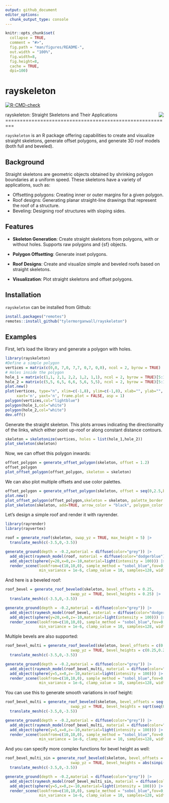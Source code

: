 ```yaml
---
output: github_document
editor_options: 
  chunk_output_type: console
---
```


<!-- README.md is generated from README.Rmd. Please edit that file -->

```r
knitr::opts_chunk$set(
  collapse = TRUE,
  comment = "#>",
  fig.path = "man/figures/README-",
  out.width = "100%",
  fig.width=8,
  fig.height=8,
  cache = TRUE,
  dpi=100)
```

# rayskeleton

<!-- badges: start -->
  [![R-CMD-check](https://github.com/tylermorganwall/rayskeleton/actions/workflows/R-CMD-check.yaml/badge.svg)](https://github.com/tylermorganwall/rayskeleton/actions/workflows/R-CMD-check.yaml)
<!-- badges: end -->

  rayskeleton: Straight Skeletons and Their Applications <img src="man/figures/rayskeleton_hexlogo_small.png" align="right" />
  =========================================================

  `rayskeleton` is an R package offering capabilities to create and visualize straight skeletons, generate offset polygons, and generate 3D roof models (both full and beveled). 

## Background

Straight skeletons are geometric objects obtained by shrinking polygon boundaries at a uniform speed. These skeletons have a variety of applications, such as:

- Offsetting polygons: Creating inner or outer margins for a given polygon.
- Roof designs: Generating planar straight-line drawings that represent the roof of a structure.
- Beveling: Designing roof structures with sloping sides.

## Features

- **Skeleton Generation**: Create straight skeletons from polygons, with or without holes. Supports raw polygons and {sf} objects.

- **Polygon Offsetting**: Generate inset polygons.

- **Roof Designs**: Create and visualize simple and beveled roofs based on straight skeletons.

- **Visualization**: Plot straight skeletons and offset polygons.

## Installation

`rayskeleton` can be installed from Github:

```r
install.packages("remotes")
remotes::install_github("tylermorganwall/rayskeleton")
```

## Examples

First, let's load the library and generate a polygon with holes.

```r
library(rayskeleton)
#Define a simple polygon
vertices = matrix(c(0,0, 7,0, 7,7, 0,7, 0,0), ncol = 2, byrow = TRUE)
# Holes inside the polygon
hole_1 = matrix(c(1,1, 2,1, 2,2, 1,2, 1,1), ncol = 2, byrow = TRUE)[5:1,]
hole_2 = matrix(c(5,5, 6,5, 6,6, 5,6, 5,5), ncol = 2, byrow = TRUE)[5:1,]
plot.new()
plot(vertices, type="n", xlim=c(-1,8), ylim=c(-1,8), xlab="", ylab="",
     xaxt='n', yaxt='n', frame.plot = FALSE, asp = 1)
polygon(vertices,col="lightblue")
polygon(hole_1,col="white")
polygon(hole_2,col="white")
dev.off()

```

Generate the straight skeleton. This plots arrows indicating the directionality of the links, which either point up-roof or along constant distance contours.

```r
skeleton = skeletonize(vertices, holes = list(hole_1,hole_2))
plot_skeleton(skeleton)
```

Now, we can offset this polygon inwards:

```r
offset_polygon = generate_offset_polygon(skeleton, offset = 1.2)
offset_polygon
plot_offset_polygon(offset_polygon, skeleton = skeleton)
```

We can also plot multiple offsets and use color palettes.

```r
offset_polygon = generate_offset_polygon(skeleton, offset = seq(0,2.5,by=0.1))
plot.new()
plot_offset_polygon(offset_polygon,skeleton = skeleton, palette_border = heat.colors, linewidth = 4)
plot_skeleton(skeleton, add=TRUE, arrow_color = "black", polygon_color = "black")

```

Let's design a simple roof and render it with rayrender.

```r
library(rayrender)
library(rayvertex)

roof = generate_roof(skeleton, swap_yz = TRUE, max_height = 5) |> 
  translate_mesh(c(-3.5,0,-3.5))

generate_ground(depth = -0.2,material = diffuse(color="grey")) |>
  add_object(raymesh_model(roof, material = diffuse(color="dodgerblue"), override_material = TRUE)) |>
  add_object(sphere(y=20,x=0,z=-10,material=light(intensity = 100))) |> 
  render_scene(lookfrom=c(10,10,0), sample_method = "sobol_blue",fov=0, ortho_dimensions = c(8,8),
               min_variance = 1e-6, clamp_value = 10, samples=128, width=800,height=800)
```

And here is a beveled roof:

```r
roof_bevel = generate_roof_beveled(skeleton, bevel_offsets = 0.25,
                             swap_yz = TRUE, bevel_heights = 0.25) |> 
  translate_mesh(c(-3.5,0,-3.5))

generate_ground(depth = -0.2,material = diffuse(color="grey")) |>
  add_object(raymesh_model(roof_bevel, material = diffuse(color="dodgerblue"), override_material = TRUE)) |>
  add_object(sphere(y=20,x=0,z=-10,material=light(intensity = 100))) |> 
  render_scene(lookfrom=c(10,10,0), sample_method = "sobol_blue",fov=0, ortho_dimensions = c(8,8),
               min_variance = 1e-6, clamp_value = 10, samples=128, width=800,height=800)
```

Multiple bevels are also supported:

```r
roof_bevel_multi = generate_roof_beveled(skeleton, bevel_offsets = c(0.25,0.5,1,1.5,2),
                             swap_yz = TRUE, bevel_heights = c(0.25,0.25,0.5,0.5,0.75)*2) |> 
  translate_mesh(c(-3.5,0,-3.5))

generate_ground(depth = -0.2,material = diffuse(color="grey")) |>
  add_object(raymesh_model(roof_bevel_multi, material = diffuse(color="dodgerblue"), override_material = TRUE)) |>
  add_object(sphere(y=5,x=0,z=-10,material=light(intensity = 100))) |> 
  render_scene(lookfrom=c(10,10,0), sample_method = "sobol_blue",fov=0, ortho_dimensions = c(8,8),
               min_variance = 1e-6, clamp_value = 10, samples=128, width=800,height=800)
```

You can use this to generate smooth variations in roof height:

```r
roof_bevel_multi = generate_roof_beveled(skeleton, bevel_offsets = seq(0,2.5,by=0.02),
                             swap_yz = TRUE, bevel_heights = sqrt(seq(0,2.5,by=0.02))) |> 
  translate_mesh(c(-3.5,0,-3.5))

generate_ground(depth = -0.2,material = diffuse(color="grey")) |>
  add_object(raymesh_model(roof_bevel_multi, material = diffuse(color="dodgerblue"), override_material = TRUE)) |>
  add_object(sphere(y=5,x=0,z=-10,material=light(intensity = 100))) |> 
  render_scene(lookfrom=c(10,10,0), sample_method = "sobol_blue",fov=0, ortho_dimensions = c(8,8),
               min_variance = 1e-6, clamp_value = 10, samples=128, width=800,height=800)
```

And you can specify more complex functions for bevel height as well:

```r
roof_bevel_multi_sin = generate_roof_beveled(skeleton, bevel_offsets = seq(0,2.5,by=0.02),
                             swap_yz = TRUE, bevel_heights = abs(sinpi(seq(0,2.5,by=0.02))/5)) |> 
  translate_mesh(c(-3.5,0,-3.5))

generate_ground(depth = -0.2,material = diffuse(color="grey")) |>
  add_object(raymesh_model(roof_bevel_multi_sin, material = diffuse(color="dodgerblue"), override_material = TRUE)) |>
  add_object(sphere(y=5,x=0,z=-10,material=light(intensity = 100))) |> 
  render_scene(lookfrom=c(10,10,0), sample_method = "sobol_blue",fov=0, ortho_dimensions = c(8,8),
               min_variance = 1e-6, clamp_value = 10, samples=128, width=800,height=800)
```

